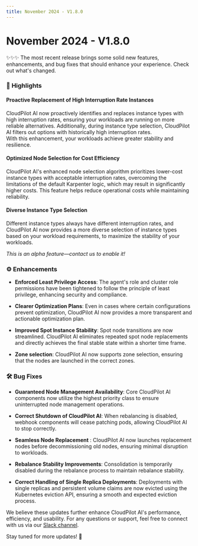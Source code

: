 ```yaml
---
title: November 2024 - V1.8.0
---
```


# November 2024 - V1.8.0

✨✨✨ The most recent release brings some solid new features, enhancements, and bug fixes that should enhance your experience. Check out what's changed.

### 🚀 **Highlights**

#### **Proactive Replacement of High Interruption Rate Instances**  
CloudPilot AI now proactively identifies and replaces instance types with high interruption rates, ensuring your workloads are running on more reliable alternatives. Additionally, during instance type selection, CloudPilot AI filters out options with historically high interruption rates.  
With this enhancement, your workloads achieve greater stability and resilience.

#### **Optimized Node Selection for Cost Efficiency**  
CloudPilot AI's enhanced node selection algorithm prioritizes lower-cost instance types with acceptable interruption rates, overcoming the limitations of the default Karpenter logic, which may result in significantly higher costs.
This feature helps reduce operational costs while maintaining reliability.

#### **Diverse Instance Type Selection**
Different instance types always have different interruption rates, and CloudPilot AI now provides a more diverse selection of instance types based on your workload requirements, to maximize the stability of your workloads.

*This is an alpha feature—contact us to enable it!*

### ⚙️ **Enhancements**  

- **Enforced Least Privilege Access**: The agent's role and cluster role permissions have been tightened to follow the principle of least privilege, enhancing security and compliance.

- **Clearer Optimization Plans**: Even in cases where certain configurations prevent optimization, CloudPilot AI now provides a more transparent and actionable optimization plan.

- **Improved Spot Instance Stability**: Spot node transitions are now streamlined. CloudPilot AI eliminates repeated spot node replacements and directly achieves the final stable state within a shorter time frame.

- **Zone selection**: CloudPilot AI now supports zone selection, ensuring that the nodes are launched in the correct zones.

### 🛠️ **Bug Fixes**

- **Guaranteed Node Management Availability**: Core CloudPilot AI components now utilize the highest priority class to ensure uninterrupted node management operations.

- **Correct Shutdown of CloudPilot AI**: When rebalancing is disabled, webhook components will cease patching pods, allowing CloudPilot AI to stop correctly.

- **Seamless Node Replacement** : CloudPilot AI now launches replacement nodes before decommissioning old nodes, ensuring minimal disruption to workloads.

- **Rebalance Stability Improvements**: Consolidation is temporarily disabled during the rebalance process to maintain rebalance stability.

- **Correct Handling of Single Replica Deployments**: Deployments with single replicas and persistent volume claims are now evicted using the Kubernetes eviction API, ensuring a smooth and expected eviction process.

We believe these updates further enhance CloudPilot AI's performance, efficiency, and usability. For any questions or support, feel free to connect with us via our [Slack channel](https://join.slack.com/t/cloudpilotaicommunity/shared_invite/zt-37rwpf8k7-Rx4BjrhuWtk9U0MXBKYL7A).  

Stay tuned for more updates! 🚀